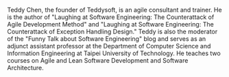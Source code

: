 Teddy Chen, the founder of Teddysoft, is an agile consultant and trainer. He is the author of "Laughing at Software Engineering: The Counterattack of Agile Development Method" and "Laughing at Software Engineering: The Counterattack of Exception Handling Design." Teddy is also the moderator of the "Funny Talk about Software Engineering" blog and serves as an adjunct assistant professor at the Department of Computer Science and Information Engineering at Taipei University of Technology. He teaches two courses on Agile and Lean Software Development and Software Architecture.
